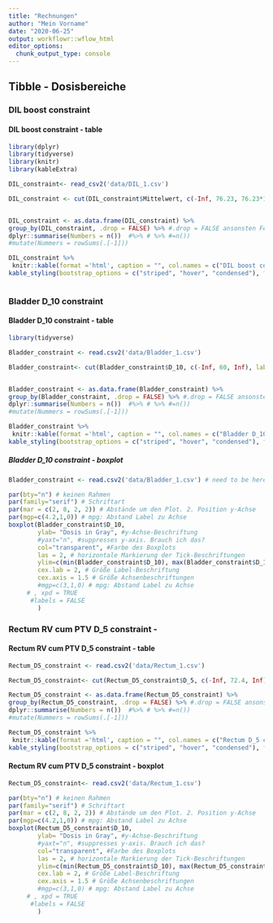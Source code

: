 ```yaml
---
title: "Rechnungen"
author: "Mein Vorname"
date: "2020-06-25"
output: workflowr::wflow_html
editor_options:
  chunk_output_type: console
---
```


## Tibble - Dosisbereiche 

### DIL boost constraint 
#### DIL boost constraint - table

```r
library(dplyr)
library(tidyverse)
library(knitr)
library(kableExtra)

DIL_constraint<- read_csv2('data/DIL_1.csv')

DIL_constraint <- cut(DIL_constraint$Mittelwert, c(-Inf, 76.23, 76.23*1.01, 76.23*1.02, 76.23*1.03, 76.23*1.04, 76.23*1.05, Inf), labels=c('< 76.23 Gy', 'within + 1% of constraint', 'within + 2% of constraint', 'within + 3% of constraint', 'within + 4% of constraint', 'within + 5% of constraint', '> + 5% of constraint'))  # benutzt dplyr, 7 Intervalle 


DIL_constraint <- as.data.frame(DIL_constraint) %>%  
group_by(DIL_constraint, .drop = FALSE) %>% #.drop = FALSE ansonsten Fehlermeldung, weil  empty categories are dropped by default. You can change this behavior by adding .drop = FALSE
dplyr::summarise(Numbers = n())  #%>% # %>% #=n())   
#mutate(Nummers = rowSums(.[-1]))

DIL_constraint %>%
 knitr::kable(format ='html', caption = "", col.names = c("DIL boost constraint", "Numbers")) %>%
kable_styling(bootstrap_options = c("striped", "hover", "condensed"), full_width = FALSE) 



```

### Bladder D_10 constraint 
#### Bladder D_10 constraint - table


``` r
library(tidyverse)

Bladder_constraint <- read.csv2('data/Bladder_1.csv')

Bladder_constraint<- cut(Bladder_constraint$D_10, c(-Inf, 60, Inf), labels=c('< 60 Gy', '> 60 Gy'))  # benutzt dplyr, 2 Intervalle 


Bladder_constraint <- as.data.frame(Bladder_constraint) %>%  
group_by(Bladder_constraint, .drop = FALSE) %>% #.drop = FALSE ansonsten Fehlermeldung, weil  empty categories are dropped by default. You can change this behavior by adding .drop = FALSE
dplyr::summarise(Numbers = n())  #%>% # %>% #=n())   
#mutate(Nummers = rowSums(.[-1]))

Bladder_constraint %>%
 knitr::kable(format ='html', caption = "", col.names = c("Bladder D_10 constraint", "Numbers")) %>%
kable_styling(bootstrap_options = c("striped", "hover", "condensed"), full_width = FALSE) 


```



##### Bladder D_10 constraint - boxplot

``` r


Bladder_constraint <- read.csv2('data/Bladder_1.csv') # need to be here for ylim!

par(bty="n") # keinen Rahmen
par(family="serif") # Schriftart
par(mar = c(2, 8, 2, 2)) # Abstände um den Plot. 2. Position y-Achse
par(mgp=c(4.2,1,0)) # mpg: Abstand Label zu Achse
boxplot(Bladder_constraint$D_10, 
        ylab= "Dosis in Gray", #y-Achse-Beschriftung  
        #yaxt="n", #suppresses y-axis. Brauch ich das? 
        col="transparent", #Farbe des Boxplots
        las = 2, # horizontale Markierung der Tick-Beschriftungen
        ylim=c(min(Bladder_constraint$D_10), max(Bladder_constraint$D_10)), # y-Achse range
        cex.lab = 2, # Größe Label-Beschriftung
        cex.axis = 1.5 # Größe Achsenbeschriftungen
        #mgp=c(3,1,0) # mpg: Abstand Label zu Achse
     # , xpd = TRUE
      #labels = FALSE
        )


```



### Rectum RV cum PTV D_5 constraint - 
#### Rectum RV cum PTV D_5 constraint - table

``` r


Rectum_D5_constraint <- read.csv2('data/Rectum_1.csv')

Rectum_D5_constraint<- cut(Rectum_D5_constraint$D_5, c(-Inf, 72.4, Inf), labels=c('< 72.4 Gy', '> 72.4 Gy'))  # benutzt dplyr, 2 Intervalle 

Rectum_D5_constraint <- as.data.frame(Rectum_D5_constraint) %>%  
group_by(Rectum_D5_constraint, .drop = FALSE) %>% #.drop = FALSE ansonsten Fehlermeldung, weil  empty categories are dropped by default. You can change this behavior by adding .drop = FALSE
dplyr::summarise(Numbers = n())  #%>% # %>% #=n())   
#mutate(Nummers = rowSums(.[-1]))

Rectum_D5_constraint %>%
 knitr::kable(format ='html', caption = "", col.names = c("Rectum D_5 constraint", "Numbers")) %>%
kable_styling(bootstrap_options = c("striped", "hover", "condensed"), full_width = FALSE) 


```


#### Rectum RV cum PTV D_5 constraint - boxplot

``` r
Rectum_D5_constraint<- read.csv2('data/Rectum_1.csv')

par(bty="n") # keinen Rahmen
par(family="serif") # Schriftart
par(mar = c(2, 8, 2, 2)) # Abstände um den Plot. 2. Position y-Achse
par(mgp=c(4.2,1,0)) # mpg: Abstand Label zu Achse
boxplot(Rectum_D5_constraint$D_10, 
        ylab= "Dosis in Gray", #y-Achse-Beschriftung  
        #yaxt="n", #suppresses y-axis. Brauch ich das? 
        col="transparent", #Farbe des Boxplots
        las = 2, # horizontale Markierung der Tick-Beschriftungen
        ylim=c(min(Rectum_D5_constraint$D_10), max(Rectum_D5_constraint$D_10)), # y-Achse range
        cex.lab = 2, # Größe Label-Beschriftung
        cex.axis = 1.5 # Größe Achsenbeschriftungen
        #mgp=c(3,1,0) # mpg: Abstand Label zu Achse
     # , xpd = TRUE
      #labels = FALSE
        )


```

